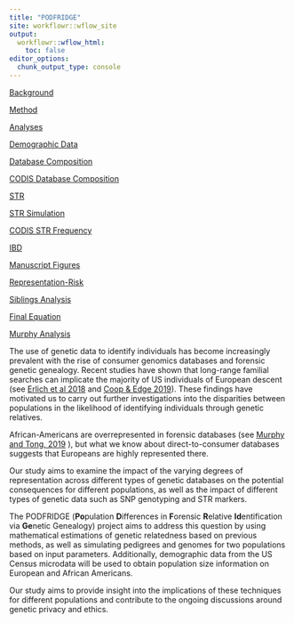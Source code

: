```yaml
---
title: "PODFRIDGE"
site: workflowr::wflow_site
output:
  workflowr::wflow_html:
    toc: false
editor_options:
  chunk_output_type: console
---
```


[Background](background.html)

[Method](methods.html)

[Analyses](analyses.html)

[Demographic Data](demo-data.html)

[Database Composition](database-composition.html)

[CODIS Database Composition](CODIS_DB_composition.html)

[STR](STR.html)

[STR Simulation](STR-simulation.html)

[CODIS STR Frequency](CODIS-STR-freqs.html)

[IBD](IBD.html)

[Manuscript Figures](manuscript_figures.html)

[Representation-Risk](representation-risk.html)

[Siblings Analysis](siblings_analysis.html)

[Final Equation](final_equation.html)

[Murphy Analysis](murphy.html)


The use of genetic data to identify individuals has become increasingly prevalent with the rise of consumer genomics databases and forensic genetic genealogy. Recent studies have shown that long-range familial searches can implicate the majority of US individuals of European descent (see [Erlich et al 2018](https://www.science.org/doi/10.1126/science.aau4832) and [Coop & Edge 2019](https://www.biorxiv.org/content/10.1101/531384v1)). These findings have motivated us to carry out further investigations into the disparities between populations in the likelihood of identifying individuals through genetic relatives. 

African-Americans are overrepresented in forensic databases (see [Murphy and Tong, 2019](https://californialawreview.org/print/racial-composition-forensic-dna-databases/)
), but what we know about direct-to-consumer databases suggests that Europeans are highly represented there. 

Our study aims to examine the impact of the varying degrees of representation across different types of genetic databases on the potential consequences for different populations, as well as the impact of different types of genetic data such as SNP genotyping and STR markers.

The PODFRIDGE (**Po**pulation **D**ifferences in **F**orensic **R**elative **Id**entification via **Ge**netic Genealogy) project aims to address this question by using mathematical estimations of genetic relatedness based on previous methods, as well as simulating pedigrees and genomes for two populations based on input parameters. Additionally, demographic data from the US Census microdata will be used to obtain population size information on European and African Americans.

Our study aims to provide insight into the implications of these techniques for different populations and contribute to the ongoing discussions around genetic privacy and ethics.







